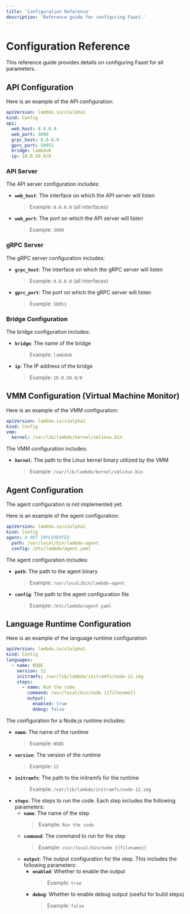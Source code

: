 ```yaml
---
title: 'Configuration Reference'
description: 'Reference guide for configuring Faast.'
---
```



# Configuration Reference

This reference guide provides details on configuring Faast for all parameters.

## API Configuration

Here is an example of the API configuration:

```yaml copy filename="config.yaml"
apiVersion: lambdo.io/v1alpha1
kind: Config
api:
  web_host: 0.0.0.0
  web_port: 3000
  grpc_host: 0.0.0.0
  gprc_port: 50051
  bridge: lambdo0
  ip: 10.0.50.0/8
```

### API Server

The API server configuration includes:

- **`web_host`**: The interface on which the API server will listen
  > Example: `0.0.0.0` (all interfaces)
- **`web_port`**: The port on which the API server will listen
  > Example: `3000`

### gRPC Server

The gRPC server configuration includes:

- **`grpc_host`**: The interface on which the gRPC server will listen
  > Example: `0.0.0.0` (all interfaces)
- **`gprc_port`**: The port on which the gRPC server will listen
  > Example: `50051`

### Bridge Configuration

The bridge configuration includes:

- **`bridge`**: The name of the bridge
  > Example: `lambdo0`
- **`ip`**: The IP address of the bridge
  > Example: `10.0.50.0/8`

## VMM Configuration (Virtual Machine Monitor)

Here is an example of the VMM configuration:

```yaml copy filename="config.yaml"
apiVersion: lambdo.io/v1alpha1
kind: Config
vmm:
  kernel: /var/lib/lambdo/kernel/vmlinux.bin
```

The VMM configuration includes:

- **`kernel`**: The path to the Linux kernel binary utilized by the VMM
  > Example: `/var/lib/lambdo/kernel/vmlinux.bin`

## Agent Configuration

<Callout type="warning">
  The agent configuration is not implemented yet.
</Callout>

Here is an example of the agent configuration:

```yaml copy filename="config.yaml"
apiVersion: lambdo.io/v1alpha1
kind: Config
agent: # NOT IMPLEMENTED
  path: /usr/local/bin/lambdo-agent
  config: /etc/lambdo/agent.yaml
```

The agent configuration includes:

- **`path`**: The path to the agent binary
  > Example: `/usr/local/bin/lambdo-agent`
- **`config`**: The path to the agent configuration file
  > Example: `/etc/lambdo/agent.yaml`

## Language Runtime Configuration

Here is an example of the language runtime configuration:

```yaml copy filename="config.yaml"
apiVersion: lambdo.io/v1alpha1
kind: Config
languages:
  - name: NODE
    version: 12
    initramfs: /var/lib/lambdo/initramfs/node-12.img
    steps:
      - name: Run the code
        command: /usr/local/bin/node {{filename}}
        output:
          enabled: true
          debug: false
```

The configuration for a Node.js runtime includes:

- **`name`**: The name of the runtime
  > Example: `NODE`
- **`version`**: The version of the runtime
  > Example: `12`
- **`initramfs`**: The path to the initramfs for the runtime
  > Example: `/var/lib/lambdo/initramfs/node-12.img`
- **`steps`**: The steps to run the code. Each step includes the following
  parameters:
  - **`name`**: The name of the step
    > Example: `Run the code`
  - **`command`**: The command to run for the step
    > Example: `/usr/local/bin/node {{filename}}`
  - **`output`**: The output configuration for the step. This includes the
    following parameters:
    - **`enabled`**: Whether to enable the output
      > Example: `true`
    - **`debug`**: Whether to enable debug output (useful for build steps)
      > Example: `false`
